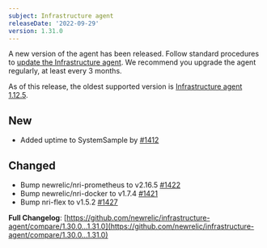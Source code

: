 ```yaml
---
subject: Infrastructure agent
releaseDate: '2022-09-29'
version: 1.31.0
---
```


A new version of the agent has been released. Follow standard procedures to [update the Infrastructure agent](https://docs.newrelic.com/docs/infrastructure/install-configure-manage-infrastructure/update-or-uninstall/update-infrastructure-agent). We recommend you upgrade the agent regularly, at least every 3 months.

As of this release, the oldest supported version is [Infrastructure agent 1.12.5](https://docs.newrelic.com/docs/release-notes/infrastructure-release-notes/infrastructure-agent-release-notes/new-relic-infrastructure-agent-1125).

## New

* Added uptime to SystemSample by [#1412](https://github.com/newrelic/infrastructure-agent/pull/1412)

## Changed

* Bump newrelic/nri-prometheus to v2.16.5 [#1422](https://github.com/newrelic/infrastructure-agent/pull/1422)
* Bump newrelic/nri-docker to v1.7.4  [#1421](https://github.com/newrelic/infrastructure-agent/pull/1421)
* Bump nri-flex to v1.5.2 [#1427](https://github.com/newrelic/infrastructure-agent/pull/1427)

**Full Changelog**: [https://github.com/newrelic/infrastructure-agent/compare/1.30.0...1.31.0](https://github.com/newrelic/infrastructure-agent/compare/1.30.0...1.31.0)
